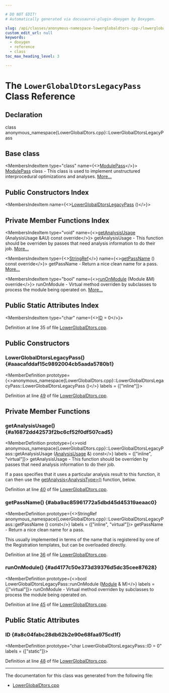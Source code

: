 ```yaml
---

# DO NOT EDIT!
# Automatically generated via docusaurus-plugin-doxygen by Doxygen.

slug: /api/classes/anonymous-namespace-lowerglobaldtors-cpp-/lowerglobaldtorslegacypass
custom_edit_url: null
keywords:
  - doxygen
  - reference
  - class
toc_max_heading_level: 3

---
```





# The `LowerGlobalDtorsLegacyPass` Class Reference

<DoxygenPage pluginConfig={pluginConfig}>



## Declaration

<CodeBlock>class anonymous_namespace{LowerGlobalDtors.cpp}::LowerGlobalDtorsLegacyPass</CodeBlock>

## Base class

<MembersIndex>

<MembersIndexItem
  type="class"
  name={<><a href="/docs/api/classes/llvm/modulepass">ModulePass</a></>}>
<a href="/docs/api/classes/llvm/modulepass">ModulePass</a> class - This class is used to implement unstructured interprocedural optimizations and analyses. <a href="/docs/api/classes/llvm/modulepass/#details">More...</a>
</MembersIndexItem>

</MembersIndex>

## Public Constructors Index

<MembersIndex>

<MembersIndexItem
  name={<><a href="#aaacafddaf15c9892004cb5aada5780b1">LowerGlobalDtorsLegacyPass</a> ()</>}>
</MembersIndexItem>

</MembersIndex>

## Private Member Functions Index

<MembersIndex>

<MembersIndexItem
  type="void"
  name={<><a href="#a16872dd42573f2bc6cf52f0df507cad5">getAnalysisUsage</a> (AnalysisUsage &amp;AU) const override</>}>
getAnalysisUsage - This function should be overriden by passes that need analysis information to do their job. <a href="#a16872dd42573f2bc6cf52f0df507cad5">More...</a>
</MembersIndexItem>

<MembersIndexItem
  type={<><a href="/docs/api/classes/llvm/stringref">StringRef</a></>}
  name={<><a href="#aba9ac85961772a5dbd45d45319aeaac0">getPassName</a> () const override</>}>
getPassName - Return a nice clean name for a pass. <a href="#aba9ac85961772a5dbd45d45319aeaac0">More...</a>
</MembersIndexItem>

<MembersIndexItem
  type="bool"
  name={<><a href="#ad4177c50e373d39376d5dc35cee87628">runOnModule</a> (Module &amp;M) override</>}>
runOnModule - Virtual method overriden by subclasses to process the module being operated on. <a href="#ad4177c50e373d39376d5dc35cee87628">More...</a>
</MembersIndexItem>

</MembersIndex>

## Public Static Attributes Index

<MembersIndex>

<MembersIndexItem
  type="char"
  name={<><a href="#a8c04fabc28db62b2e90e68faa975cd1f">ID</a> = 0</>}>
</MembersIndexItem>

</MembersIndex>


Definition at line 35 of file <a href="/docs/api/files/lib/lib/transforms/lib/transforms/utils/lowerglobaldtors-cpp">LowerGlobalDtors.cpp</a>.

<SectionDefinition>

## Public Constructors

### LowerGlobalDtorsLegacyPass() {#aaacafddaf15c9892004cb5aada5780b1}

<MemberDefinition
  prototype={<>anonymous&#95;namespace&#123;LowerGlobalDtors.cpp&#125;::LowerGlobalDtorsLegacyPass::LowerGlobalDtorsLegacyPass ()</>}
  labels = {["inline"]}>

Definition at line <a href="/docs/api/files/lib/lib/transforms/lib/transforms/utils/lowerglobaldtors-cpp/#l00049">49</a> of file <a href="/docs/api/files/lib/lib/transforms/lib/transforms/utils/lowerglobaldtors-cpp">LowerGlobalDtors.cpp</a>.
</MemberDefinition>

</SectionDefinition>

<SectionDefinition>

## Private Member Functions

### getAnalysisUsage() {#a16872dd42573f2bc6cf52f0df507cad5}

<MemberDefinition
  prototype={<>void anonymous&#95;namespace&#123;LowerGlobalDtors.cpp&#125;::LowerGlobalDtorsLegacyPass::getAnalysisUsage (<a href="/docs/api/classes/llvm/analysisusage">AnalysisUsage</a> &amp;) const</>}
  labels = {["inline", "virtual"]}>
getAnalysisUsage - This function should be overriden by passes that need analysis information to do their job.

If a pass specifies that it uses a particular analysis result to this function, it can then use the <a href="/docs/api/classes/llvm/pass/#a4863e5e463fb79955269fbf7fbf52b80">getAnalysis&lt;AnalysisType&gt;()</a> function, below.

Definition at line <a href="/docs/api/files/lib/lib/transforms/lib/transforms/utils/lowerglobaldtors-cpp/#l00040">40</a> of file <a href="/docs/api/files/lib/lib/transforms/lib/transforms/utils/lowerglobaldtors-cpp">LowerGlobalDtors.cpp</a>.
</MemberDefinition>

### getPassName() {#aba9ac85961772a5dbd45d45319aeaac0}

<MemberDefinition
  prototype={<>StringRef anonymous&#95;namespace&#123;LowerGlobalDtors.cpp&#125;::LowerGlobalDtorsLegacyPass::getPassName () const</>}
  labels = {["inline", "virtual"]}>
getPassName - Return a nice clean name for a pass.

This usually implemented in terms of the name that is registered by one of the Registration templates, but can be overloaded directly.

Definition at line <a href="/docs/api/files/lib/lib/transforms/lib/transforms/utils/lowerglobaldtors-cpp/#l00036">36</a> of file <a href="/docs/api/files/lib/lib/transforms/lib/transforms/utils/lowerglobaldtors-cpp">LowerGlobalDtors.cpp</a>.
</MemberDefinition>

### runOnModule() {#ad4177c50e373d39376d5dc35cee87628}

<MemberDefinition
  prototype={<>bool LowerGlobalDtorsLegacyPass::runOnModule (<a href="/docs/api/classes/llvm/module">Module</a> &amp; M)</>}
  labels = {["virtual"]}>
runOnModule - Virtual method overriden by subclasses to process the module being operated on.

Definition at line <a href="/docs/api/files/lib/lib/transforms/lib/transforms/utils/lowerglobaldtors-cpp/#l00045">45</a> of file <a href="/docs/api/files/lib/lib/transforms/lib/transforms/utils/lowerglobaldtors-cpp">LowerGlobalDtors.cpp</a>.
</MemberDefinition>

</SectionDefinition>

<SectionDefinition>

## Public Static Attributes

### ID {#a8c04fabc28db62b2e90e68faa975cd1f}

<MemberDefinition
  prototype="char LowerGlobalDtorsLegacyPass::ID = 0"
  labels = {["static"]}>

Definition at line <a href="/docs/api/files/lib/lib/transforms/lib/transforms/utils/lowerglobaldtors-cpp/#l00048">48</a> of file <a href="/docs/api/files/lib/lib/transforms/lib/transforms/utils/lowerglobaldtors-cpp">LowerGlobalDtors.cpp</a>.
</MemberDefinition>

</SectionDefinition>

<hr/>

The documentation for this class was generated from the following file:

<ul>
<li><a href="/docs/api/files/lib/lib/transforms/lib/transforms/utils/lowerglobaldtors-cpp">LowerGlobalDtors.cpp</a></li>
</ul>

</DoxygenPage>
